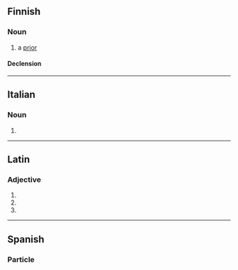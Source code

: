 ==Finnish==

===Noun===
{{fi-noun}}

# a [[prior]]

====Declension====
{{fi-decl-paperi|prior|a}}

----

==Italian==

===Noun===
{{head|it|noun plural form|g=m}}

# {{plural of|priore|lang=it}}

----

==Latin==

===Adjective===
{{head|la|adjective form|head=priorī}}

# {{inflection of|prior||dat|m|s|lang=la}}
# {{inflection of|prior||dat|f|s|lang=la}}
# {{inflection of|prior||dat|n|s|lang=la}}
----
==Spanish==

===Particle===
{{only in|lang=es|a priori}}